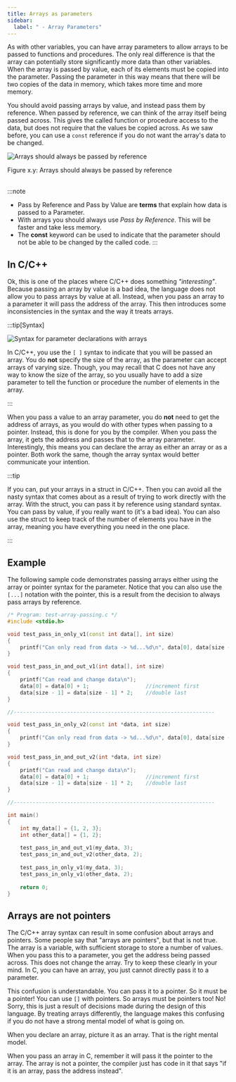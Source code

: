 ```yaml
---
title: Arrays as parameters
sidebar:
  label: " - Array Parameters"
---
```


As with other variables, you can have array parameters to allow arrays to be passed to functions and procedures. The only real difference is that the array can potentially store significantly more data than other variables. When the array is passed by value, each of its elements must be copied into the parameter. Passing the parameter in this way means that there will be two copies of the data in memory, which takes more time and more memory.

You should avoid passing arrays by value, and instead pass them by reference. When passed by reference, we can think of the array itself being passed across. This gives the called function or procedure access to the data, but does not require that the values be copied across. As we saw before, you can use a `const` reference if you do not want the array's data to be changed.

<a id="FigureArrayPassByRef"></a>
![Arrays should always be passed by reference](./images/array-parameter-idea.png)
<div class="caption"><span class="caption-figure-nbr">Figure x.y: </span>Arrays should always be passed by reference</div><br/>

:::note

- Pass by Reference and Pass by Value are **terms** that explain how data is passed to a Parameter.
- With arrays you should always use *Pass by Reference*. This will be faster and take less memory.
- The **const** keyword can be used to indicate that the parameter should not be able to be changed by the called code.
:::

## In C/C++

Ok, this is one of the places where C/C++ does something *"interesting"*. Because passing an array by value is a bad idea, the language does not allow you to pass arrays by value at all. Instead, when you pass an array to a parameter it will pass the address of the array. This then introduces some inconsistencies in the syntax and the way it treats arrays.

:::tip[Syntax]

![Syntax for parameter declarations with arrays](./images/fn-array-param.png)

In C/C++, you use the `[ ]` syntax to indicate that you will be passed an array. You do **not** specify the size of the array, as the parameter can accept arrays of varying size. Though, you may recall that C does not have any way to know the size of the array, so you usually have to add a size parameter to tell the function or procedure the number of elements in the array.

:::

When you pass a value to an array parameter, you do **not** need to get the address of arrays, as you would do with other types when passing to a pointer. Instead, this is done for you by the compiler. When you pass the array, it gets the address and passes that to the array parameter. Interestingly, this means you can declare the array as either an array or as a pointer. Both work the same, though the array syntax would better communicate your intention.

:::tip

If you can, put your arrays in a struct in C/C++. Then you can avoid all the nasty syntax that comes about as a result of trying to work directly with the array. With the struct, you can pass it by reference using standard syntax. You can pass by value, if you really want to (it's a bad idea). You can also use the struct to keep track of the number of elements you have in the array, meaning you have everything you need in the one place.

:::

## Example

The following sample code demonstrates passing arrays either using the array or pointer syntax for the parameter. Notice that you can also use the `[...]` notation with the pointer, this is a result from the decision to always pass arrays by reference.

```cpp
/* Program: test-array-passing.c */
#include <stdio.h>

void test_pass_in_only_v1(const int data[], int size)
{
    printf("Can only read from data -> %d...%d\n", data[0], data[size - 1]);
}

void test_pass_in_and_out_v1(int data[], int size)
{
    printf("Can read and change data\n");
    data[0] = data[0] + 1;                  //increment first
    data[size - 1] = data[size - 1] * 2;    //double last
}

//----------------------------------------------------------------

void test_pass_in_only_v2(const int *data, int size)
{
    printf("Can only read from data -> %d...%d\n", data[0], data[size - 1]);
}

void test_pass_in_and_out_v2(int *data, int size)
{
    printf("Can read and change data\n");
    data[0] = data[0] + 1;                  //increment first
    data[size - 1] = data[size - 1] * 2;    //double last
}

//----------------------------------------------------------------

int main()
{
    int my_data[] = {1, 2, 3};
    int other_data[] = {1, 2};
    
    test_pass_in_and_out_v1(my_data, 3);
    test_pass_in_and_out_v2(other_data, 2);
    
    test_pass_in_only_v1(my_data, 3);
    test_pass_in_only_v1(other_data, 2);
    
    return 0;
}
```

## Arrays are not pointers

The C/C++ array syntax can result in some confusion about arrays and pointers. Some people say that "arrays are pointers", but that is not true. The array is a variable, with sufficient storage to store a number of values. When you pass this to a parameter, you get the address being passed across. This does not change the array. Try to keep these clearly in your mind. In C, you can have an array, you just cannot directly pass it to a parameter.

This confusion is understandable. You can pass it to a pointer. So it must be a pointer! You can use `[]` with pointers. So arrays must be pointers too! No! Sorry, this is just a result of decisions made during the design of this language. By treating arrays differently, the language makes this confusing if you do not have a strong mental model of what is going on.

When you declare an array, picture it as an array. That is the right mental model.

When you pass an array in C, remember it will pass it the pointer to the array. The array is not a pointer, the compiler just has code in it that says "if it is an array, pass the address instead".
